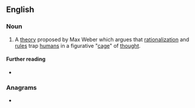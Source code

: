 ==English==

===Noun===
{{en-noun|?}}

# {{lb|en|sociology}} A [[theory]] proposed by Max Weber which argues that [[rationalization]] and [[rule]]s trap [[human]]s in a figurative "[[cage]]" of [[thought]].

====Further reading====
* {{pedia}}

===Anagrams===
* {{anagrams|en|caroigne}}